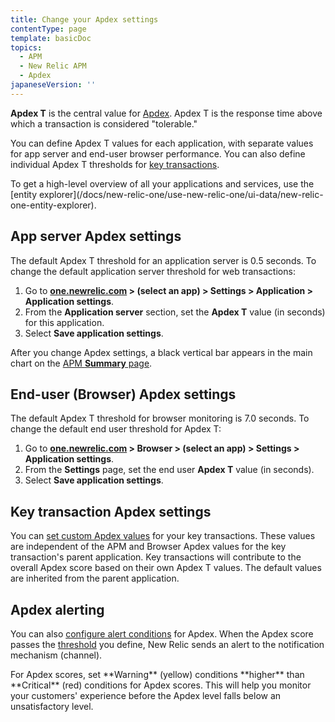 ```yaml
---
title: Change your Apdex settings
contentType: page
template: basicDoc
topics:
  - APM
  - New Relic APM
  - Apdex
japaneseVersion: ''
---
```


**Apdex T** is the central value for [Apdex](/docs/apm/new-relic-apm/apdex/apdex-measuring-user-satisfaction). Apdex T is the response time above which a transaction is considered "tolerable."

You can define Apdex T values for each application, with separate values for app server and end-user browser performance. You can also define individual Apdex T thresholds for [key transactions](/docs/apm/transactions/key-transactions/introduction-key-transactions).

<Callout variant="tip">
  To get a high-level overview of all your applications and services, use the [entity explorer](/docs/new-relic-one/use-new-relic-one/ui-data/new-relic-one-entity-explorer).
</Callout>

## App server Apdex settings

The default Apdex T threshold for an application server is 0.5 seconds. To change the default application server threshold for web transactions:

1. Go to **[one.newrelic.com](https://one.newrelic.com) > (select an app) > Settings > Application > Application settings**.
2. From the **Application server** section, set the **Apdex T** value (in seconds) for this application.
3. Select **Save application settings**.

After you change Apdex settings, a black vertical bar appears in the main chart on the [APM **Summary** page](/docs/apm/applications-menu/monitoring/apm-overview-page).

## End-user (Browser) Apdex settings

The default Apdex T threshold for browser monitoring is 7.0 seconds. To change the default end user threshold for Apdex T:

1. Go to **[one.newrelic.com](https://one.newrelic.com) > Browser > (select an app) > Settings > Application settings**.
2. From the **Settings** page, set the end user **Apdex T** value (in seconds).
3. Select **Save application settings**.

## Key transaction Apdex settings

You can [set custom Apdex values](/docs/apm/transactions/key-transactions/create-key-transactions) for your key transactions. These values are independent of the APM and Browser Apdex values for the key transaction's parent application. Key transactions will contribute to the overall Apdex score based on their own Apdex T values. The default values are inherited from the parent application.

## Apdex alerting

You can also [configure alert conditions](/docs/alerts/new-relic-alerts/configuring-alert-policies/define-alert-conditions) for Apdex. When the Apdex score passes the [threshold](/docs/alerts/new-relic-alerts/configuring-alert-policies/define-thresholds-trigger-alert) you define, New Relic sends an alert to the notification mechanism (channel).

<Callout variant="tip">
  For Apdex scores, set **Warning** (yellow) conditions **higher** than **Critical** (red) conditions for Apdex scores. This will help you monitor your customers' experience before the Apdex level falls below an unsatisfactory level.
</Callout>
